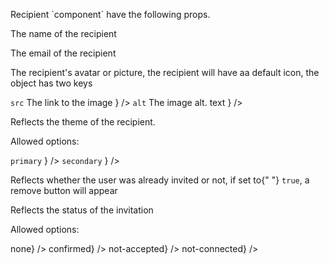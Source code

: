 
<PackageInstallGuide packageName="@wpmudev/sui-recipient" />

<Section title="Props" border={true}>
	<p>Recipient `component` have the following props.</p>
	<PropSection title="userName" type="string" defaultValue="name">
		<p>The name of the recipient</p>
	</PropSection>
	<PropSection title="userEmail" type="string">
		<p>The email of the recipient</p>
	</PropSection>
	<PropSection title="userImage" type="object">
		<p>The recipient's avatar or picture, the recipient will have aa default icon, the object has two keys</p>
		<List>
			<span
				label={
					<>
						<Code small={true}>src</Code> The link to the image
					</>
				}
			/>
			<span
				label={
					<>
						<Code small={true}>alt</Code> The image alt. text
					</>
				}
			/>
		</List>
	</PropSection>
	<PropSection title="appearance" type="string" defaultValue="primary">
		<p>Reflects the theme of the recipient.</p>
		<p>Allowed options:</p>
		<List>
			<span
				label={
					<>
						<Code small={true}>primary</Code>
					</>
				}
			/>
			<span
				label={
					<>
						<Code small={true}>secondary</Code>
					</>
				}
			/>
		</List>
	</PropSection>
	<PropSection title="isInvited" type="boolean" defaultValue="false">
		<p>
			Reflects whether the user was already invited or not, if set to{" "}
			<Code small={true}>true</Code>, a remove button will appear
		</p>
	</PropSection>
	<PropSection title="status" type="string" defaultValue="none">
		<p>Reflects the status of the invitation</p>
		<p>Allowed options:</p>
		<List>
			<span label={<Code small={true}>none</Code>} />
			<span label={<Code small={true}>confirmed</Code>} />
			<span label={<Code small={true}>not-accepted</Code>} />
			<span label={<Code small={true}>not-connected</Code>} />
		</List>
	</PropSection>
</Section>

<CommonPropsNotice />